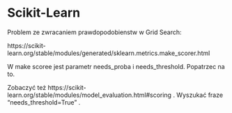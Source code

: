 # Scikit-Learn

Problem ze zwracaniem prawdopodobienstw w Grid Search:

https://scikit-learn.org/stable/modules/generated/sklearn.metrics.make_scorer.html

W make scoree jest parametr needs_proba i needs_threshold. Popatrzec na to.

Zobaczyć też https://scikit-learn.org/stable/modules/model_evaluation.html#scoring  . Wyszukać fraze "needs_threshold=True" . 


